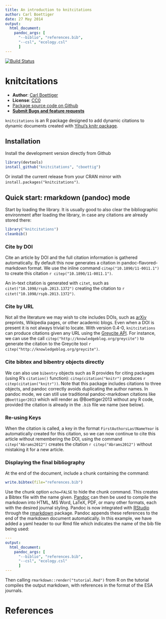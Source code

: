 ```yaml
---
title: An introduction to knitcitations
author: Carl Boettiger
date: 27 May 2014
output: 
  html_document:
    pandoc_args: [
      "--biblio", "references.bib",
      "--csl", "ecology.csl"
      ]
---
```


<!--
%\VignetteEngine{knitr::knitr}
%\VignetteIndexEntry{An introduction to knitcitations}
-->

[![Build Status](https://travis-ci.org/cboettig/knitcitations.svg)](https://travis-ci.org/cboettig/knitcitations)

knitcitations
=============



- **Author**: [Carl Boettiger](http://www.carlboettiger.info/)
- **License**: [CC0](http://creativecommons.org/publicdomain/zero/1.0/)
- [Package source code on Github](https://github.com/cboettig/knitcitations)
- [**Submit Bugs and feature requests**](https://github.com/cboettig/knitcitations/issues)


`knitcitations` is an R package designed to add dynamic citations to dynamic documents created with [Yihui's knitr package](https://github.com/yihui/knitr).



Installation 
------------

Install the development version directly from Github 

```r
library(devtools)
install_github("knitcitations", "cboettig")
```

Or install the current release from your CRAN mirror with `install.packages("knitcitations")`.  


Quick start: rmarkdown (pandoc) mode
------------------------------------

Start by loading the library.  It is usually good to also clear the bibliographic environment after loading the library, in case any citations are already stored there:  

```r
library("knitcitations")
cleanbib()
```




### Cite by DOI

Cite an article by DOI and the full citation information is gathered automatically. By default this now generates a citation in pandoc-flavored-markdown format. We use the inline command `citep("10.1890/11-0011.1")` to create this citation `r citep("10.1890/11-0011.1")`.  

An in-text citation is generated with `citet`, such as `citet("10.1098/rspb.2013.1372")` creating the citation to `r citet("10.1098/rspb.2013.1372")`.  


### Cite by URL

Not all the literature we may wish to cite includes DOIs, such as [arXiv](http://arxiv.org) preprints, Wikipedia pages, or other academic blogs.  Even when a DOI is present it is not always trivial to locate.  With version 0.4-0, `knitcitations` can produce citations given any URL using the [Greycite API](http://greycite.knowledgeblog.org). For instance, we can use the call `citep("http://knowledgeblog.org/greycite")` to generate the citation to the Greycite tool `r citep("http://knowledgeblog.org/greycite")`.  

### Cite bibtex and bibentry objects directly 

We can also use `bibentry` objects such as R provides for citing packages (using R's `citation()` function): `citep(citation("knitr")` produces `r citep(citation("knitr"))`.  Note that this package includes citations to three objects, and pandoc correctly avoids duplicating the author names.  In pandoc mode, we can still use traditional pandoc-markdown citations like `@Boettiger2013` which will render as @Boettiger2013 without any R code, provided the citation is already in the `.bib` file we name (see below).


### Re-using Keys

When the citation is called, a key in the format `FirstAuthorsLastNameYear` is automatically created for this citation, so we can now continue to cite this article without remembering the DOI, using the command `citep("Abrams2012")` creates the citation `r citep("Abrams2012")` without mistaking it for a new article.  


### Displaying the final bibliography

At the end of the document, include a chunk containing the command:

```r
write.bibtex(file="references.bib")
```

Use the chunk option `echo=FALSE` to hide the chunk command.  This creates a Bibtex file with the name given.  [Pandoc](http://johnmacfarlane.net/pandoc) can then be used to compile the markdown into HTML, MS Word, LaTeX, PDF, or many other formats, each with the desired journal styling. Pandoc is now integrated with [RStudio](http://rstudio.com) through the [rmarkdown](http://rmarkdown.rstudio.com) package.  Pandoc appends these references to the end of the markdown document automatically.  In this example, we have added a yaml header to our Rmd file which indicates the name of the bib file being used:

```yaml
---
output: 
  html_document:
    pandoc_args: [
      "--biblio", "references.bib",
      "--csl", "ecology.csl"
      ]
---
```


Then calling `rmarkdown::render("tutorial.Rmd")` from R on the tutorial compiles the output markdown, with references in the format of the ESA journals.  

# References





<!--

At the end of our document we can generate the traditional "References" or "Works Cited" list in a knitr block using the chunk option `results='asis'` to display as text rather than code:  


```r
bibliography()
```


- Peter A. Abrams, Lasse Ruokolainen, Brian J. Shuter, Kevin S. McCann,   (2012) Harvesting Creates Ecological Traps: Consequences of Invisible Mortality Risks in Predator–Prey Metacommunities.  *Ecology*  **93**  [10.1890/11-0011.1](http://dx.doi.org/10.1890/11-0011.1)
- Carl Boettiger,   (2012) knitcitations: Citations for knitr markdown files.  [https://github.com/cboettig/knitcitations](https://github.com/cboettig/knitcitations)
- Yihui Xie,   (2013) knitr: A general-purpose package for dynamic report generation in R.  [http://yihui.name/knitr/](http://yihui.name/knitr/)
- Phillip Lord,   (2012) Greycite.  *Knowledge Blog*  [http://knowledgeblog.org/greycite](http://knowledgeblog.org/greycite)


Other formats can be given as options to `bibliography`, as described in the help documentation, `?bibliography`.  For instance, we can specify the format as "markdown".  The custom formats "markdown" and "rdfa" take an additional argument, "ordering", which can specify what elements we want to print and what order they should be given in.  For instance, we can omit everything but the authors, year, and journal, given in that order:


```r
bibliography("markdown", ordering = c("authors", "year", "journal"))
```


- Peter A. Abrams, Lasse Ruokolainen, Brian J. Shuter, Kevin S. McCann,   (2012)  *Ecology*
- Carl Boettiger,   (2012)
- Yihui Xie,   (2013)
- Phillip Lord,   (2012)  *Knowledge Blog*


(Note that since version 0.5, "markdown" is the default and can be omitted)

### Links and tooltips

In-text citations are now linked by default to the article.  We can turn this on or off in a single citation like so: `citep("Abrams2012", linked=TRUE)`, creating the citation (<a href="http://dx.doi.org/10.1890/11-0011.1">Abrams _et. al._ 2012</a>).  We can toggle this behavior on or off globally using `cite_options(linked=TRUE)` at the beginning of our document.  


Using the popular javascript library from [bootstrap](http://twitter.github.com/bootstrap), we can tell `knitcitations` to include a javascript tooltip on mouseover.  (This effect will not work inside a github repo due the the lack of the javascript library, but can easily be deployed on a website, see Boettiger (2013). This function is off by default can be toggled on or off in the same way, `cite_options(tooltip=TRUE)`.  

![Screenshot of citation produced with a tooltip.](http://farm9.staticflickr.com/8233/8499745634_04a13fe93e_o.png)

## Semantics 

### CiTO  

Additional semantic markup can be added the the citations themselves, such as the reason for the citation.  For instance, we can identify that we have used the method from Shotton (2010) with the inline command `citet("10.1186/2041-1480-1-S1-S6", cito = "usesMethodIn")`.  

More discussion on using `knitcitations` for CITO and semantic markup can be found in Boettiger (2013).  



-->



